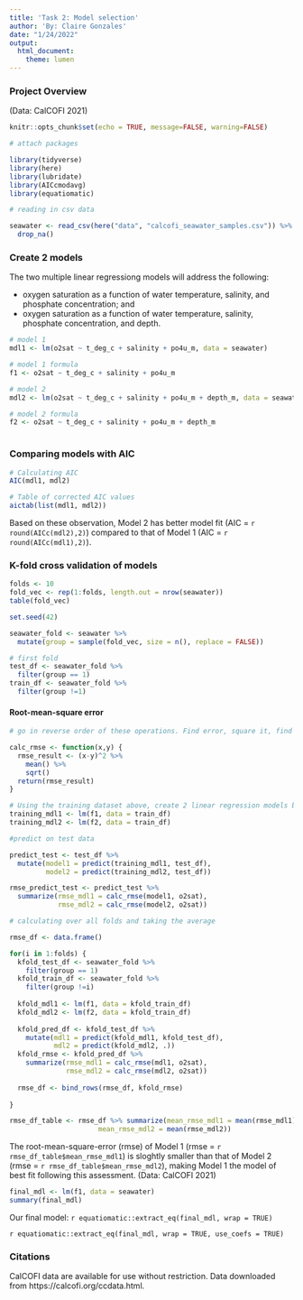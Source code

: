 ```yaml
---
title: 'Task 2: Model selection'
author: 'By: Claire Gonzales'
date: "1/24/2022"
output: 
  html_document: 
    theme: lumen
---
```


### Project Overview 


(Data: CalCOFI 2021)


```r
knitr::opts_chunk$set(echo = TRUE, message=FALSE, warning=FALSE)

# attach packages

library(tidyverse)
library(here)
library(lubridate)
library(AICcmodavg)
library(equatiomatic)
```

```r
# reading in csv data

seawater <- read_csv(here("data", "calcofi_seawater_samples.csv")) %>% 
  drop_na()
```

### Create 2 models

The two multiple linear regressiong models will address the following:

- oxygen saturation as a function of water temperature, salinity, and phosphate concentration; and
- oxygen saturation as a function of water temperature, salinity, phosphate concentration, and depth.

```r
# model 1
mdl1 <- lm(o2sat ~ t_deg_c + salinity + po4u_m, data = seawater)

# model 1 formula
f1 <- o2sat ~ t_deg_c + salinity + po4u_m

# model 2
mdl2 <- lm(o2sat ~ t_deg_c + salinity + po4u_m + depth_m, data = seawater)

# model 2 formula
f2 <- o2sat ~ t_deg_c + salinity + po4u_m + depth_m
  
```

### Comparing models with AIC

```r
# Calculating AIC
AIC(mdl1, mdl2)

# Table of corrected AIC values
aictab(list(mdl1, mdl2))
```

Based on these observation, Model 2 has better model fit (AIC = `r round(AICc(mdl2),2)`) compared to that of Model 1 (AIC = `r round(AICc(mdl1),2)`).

### K-fold cross validation of models

```r
folds <- 10
fold_vec <- rep(1:folds, length.out = nrow(seawater))
table(fold_vec)

set.seed(42)

seawater_fold <- seawater %>% 
  mutate(group = sample(fold_vec, size = n(), replace = FALSE))

# first fold
test_df <- seawater_fold %>% 
  filter(group == 1)
train_df <- seawater_fold %>% 
  filter(group !=1)
```

#### Root-mean-square error

```r
# go in reverse order of these operations. Find error, square it, find average, then take the square root.

calc_rmse <- function(x,y) {
  rmse_result <- (x-y)^2 %>% 
    mean() %>% 
    sqrt()
  return(rmse_result)
}
```


```r
# Using the training dataset above, create 2 linear regression models based on formula/function calc_rmse
training_mdl1 <- lm(f1, data = train_df)
training_mdl2 <- lm(f2, data = train_df)

#predict on test data

predict_test <- test_df %>% 
  mutate(model1 = predict(training_mdl1, test_df),
         model2 = predict(training_mdl2, test_df))

rmse_predict_test <- predict_test %>% 
  summarize(rmse_mdl1 = calc_rmse(model1, o2sat),
            rmse_mdl2 = calc_rmse(model2, o2sat))
```

```r
# calculating over all folds and taking the average

rmse_df <- data.frame()

for(i in 1:folds) {
  kfold_test_df <- seawater_fold %>% 
    filter(group == 1)
  kfold_train_df <- seawater_fold %>% 
    filter(group !=i)
  
  kfold_mdl1 <- lm(f1, data = kfold_train_df)
  kfold_mdl2 <- lm(f2, data = kfold_train_df)
  
  kfold_pred_df <- kfold_test_df %>% 
    mutate(mdl1 = predict(kfold_mdl1, kfold_test_df),
           mdl2 = predict(kfold_mdl2, .))
  kfold_rmse <- kfold_pred_df %>% 
    summarize(rmse_mdl1 = calc_rmse(mdl1, o2sat),
              rmse_mdl2 = calc_rmse(mdl2, o2sat))
  
  rmse_df <- bind_rows(rmse_df, kfold_rmse)
  
}

rmse_df_table <- rmse_df %>% summarize(mean_rmse_mdl1 = mean(rmse_mdl1),
                      mean_rmse_mdl2 = mean(rmse_mdl2))
```

The root-mean-square-error (rmse) of Model 1 (rmse = `r rmse_df_table$mean_rmse_mdl1`) is sloghtly smaller than that of Model 2 (rmse = `r rmse_df_table$mean_rmse_mdl2`), making Model 1 the model of best fit following this assessment. (Data: CalCOFI 2021)

```r
final_mdl <- lm(f1, data = seawater)
summary(final_mdl)
```

Our final model:
`r equatiomatic::extract_eq(final_mdl, wrap = TRUE)`

`r equatiomatic::extract_eq(final_mdl, wrap = TRUE, use_coefs = TRUE)`

### Citations

CalCOFI data are available for use without restriction. Data downloaded from https://calcofi.org/ccdata.html.